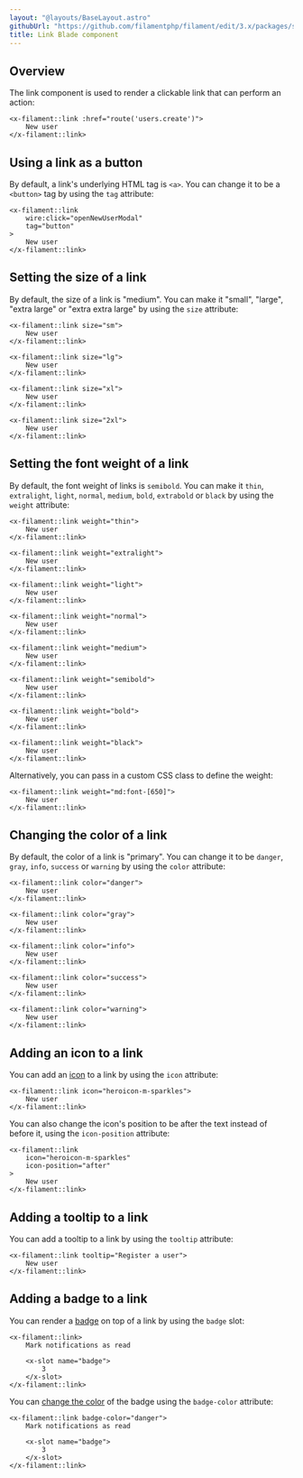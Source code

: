```yaml
---
layout: "@layouts/BaseLayout.astro"
githubUrl: "https://github.com/filamentphp/filament/edit/3.x/packages/support/docs/09-blade-components/02-link.md"
title: Link Blade component
---
```


## Overview

The link component is used to render a clickable link that can perform an action:

```blade
<x-filament::link :href="route('users.create')">
    New user
</x-filament::link>
```

## Using a link as a button

By default, a link's underlying HTML tag is `<a>`. You can change it to be a `<button>` tag by using the `tag` attribute:

```blade
<x-filament::link
    wire:click="openNewUserModal"
    tag="button"
>
    New user
</x-filament::link>
```

## Setting the size of a link

By default, the size of a link is "medium". You can make it "small", "large", "extra large" or "extra extra large" by using the `size` attribute:

```blade
<x-filament::link size="sm">
    New user
</x-filament::link>

<x-filament::link size="lg">
    New user
</x-filament::link>

<x-filament::link size="xl">
    New user
</x-filament::link>

<x-filament::link size="2xl">
    New user
</x-filament::link>
```

## Setting the font weight of a link

By default, the font weight of links is `semibold`. You can make it `thin`, `extralight`, `light`, `normal`, `medium`, `bold`, `extrabold` or `black` by using the `weight` attribute:

```blade
<x-filament::link weight="thin">
    New user
</x-filament::link>

<x-filament::link weight="extralight">
    New user
</x-filament::link>

<x-filament::link weight="light">
    New user
</x-filament::link>

<x-filament::link weight="normal">
    New user
</x-filament::link>

<x-filament::link weight="medium">
    New user
</x-filament::link>

<x-filament::link weight="semibold">
    New user
</x-filament::link>
   
<x-filament::link weight="bold">
    New user
</x-filament::link>

<x-filament::link weight="black">
    New user
</x-filament::link> 
```

Alternatively, you can pass in a custom CSS class to define the weight:

```blade
<x-filament::link weight="md:font-[650]">
    New user
</x-filament::link>
```

## Changing the color of a link

By default, the color of a link is "primary". You can change it to be `danger`, `gray`, `info`, `success` or `warning` by using the `color` attribute:

```blade
<x-filament::link color="danger">
    New user
</x-filament::link>

<x-filament::link color="gray">
    New user
</x-filament::link>

<x-filament::link color="info">
    New user
</x-filament::link>

<x-filament::link color="success">
    New user
</x-filament::link>

<x-filament::link color="warning">
    New user
</x-filament::link>
```

## Adding an icon to a link

You can add an [icon](https://blade-ui-kit.com/blade-icons?set=1#search) to a link by using the `icon` attribute:

```blade
<x-filament::link icon="heroicon-m-sparkles">
    New user
</x-filament::link>
```

You can also change the icon's position to be after the text instead of before it, using the `icon-position` attribute:

```blade
<x-filament::link
    icon="heroicon-m-sparkles"
    icon-position="after"
>
    New user
</x-filament::link>
```

## Adding a tooltip to a link

You can add a tooltip to a link by using the `tooltip` attribute:

```blade
<x-filament::link tooltip="Register a user">
    New user
</x-filament::link>
```

## Adding a badge to a link

You can render a [badge](badge) on top of a link by using the `badge` slot:

```blade
<x-filament::link>
    Mark notifications as read

    <x-slot name="badge">
        3
    </x-slot>
</x-filament::link>
```

You can [change the color](badge#changing-the-color-of-the-badge) of the badge using the `badge-color` attribute:

```blade
<x-filament::link badge-color="danger">
    Mark notifications as read

    <x-slot name="badge">
        3
    </x-slot>
</x-filament::link>
```
